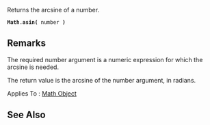 Returns the arcsine of a number.

 '''Math'''.'''asin(''' number ''')''' 
==Remarks==
The required number argument is a numeric expression for which the arcsine is needed.

The return value is the arcsine of the number argument, in radians.

Applies To : [[javascript/Math|Math Object]]


==See Also==

              

              

              

              

              

              
